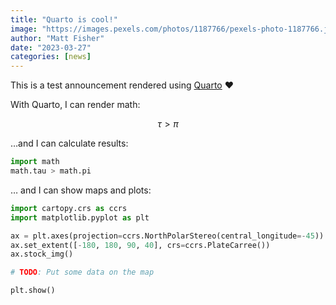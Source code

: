 ```yaml
---
title: "Quarto is cool!"
image: "https://images.pexels.com/photos/1187766/pexels-photo-1187766.jpeg?auto=compress&cs=tinysrgb&w=1260&h=750&dpr=1"
author: "Matt Fisher"
date: "2023-03-27"
categories: [news]
---
```


This is a test announcement rendered using [Quarto](https://quarto.org) ❤️

With Quarto, I can render math:

$$\tau > \pi$$


...and I can calculate results:

```python
import math
math.tau > math.pi
```


... and I can show maps and plots:

```python
import cartopy.crs as ccrs
import matplotlib.pyplot as plt

ax = plt.axes(projection=ccrs.NorthPolarStereo(central_longitude=-45))
ax.set_extent([-180, 180, 90, 40], crs=ccrs.PlateCarree())
ax.stock_img()

# TODO: Put some data on the map

plt.show()
```
